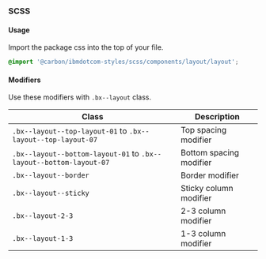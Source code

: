 ### SCSS

#### Usage

Import the package css into the top of your file.

```css
@import '@carbon/ibmdotcom-styles/scss/components/layout/layout';
```

#### Modifiers

Use these modifiers with `.bx--layout` class.

| Class                                                              | Description             |
| ------------------------------------------------------------------ | ----------------------- |
| `.bx--layout--top-layout-01` to `.bx--layout--top-layout-07`       | Top spacing modifier    |
| `.bx--layout--bottom-layout-01` to `.bx--layout--bottom-layout-07` | Bottom spacing modifier |
| `.bx--layout--border`                                              | Border modifier         |
| `.bx--layout--sticky`                                              | Sticky column modifier  |
| `.bx--layout-2-3`                                                  | 2-3 column modifier     |
| `.bx--layout-1-3`                                                  | 1-3 column modifier     |
